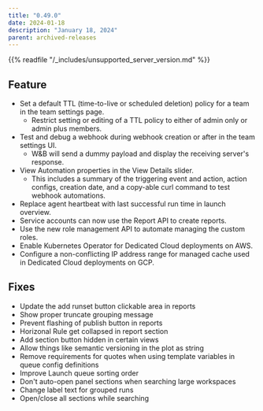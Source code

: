 ```yaml
---
title: "0.49.0"
date: 2024-01-18
description: "January 18, 2024"
parent: archived-releases
---
```


<Warning>
{{% readfile "/_includes/unsupported_server_version.md" %}}
</Warning>

## Feature

* Set a default TTL (time-to-live or scheduled deletion) policy for a team in the team settings page. 
    * Restrict setting or editing of a TTL policy to either of admin only or admin plus members.
* Test and debug a webhook during webhook creation or after in the team settings UI. 
    * W&B will send a dummy payload and display the receiving server's response.
* View Automation properties in the View Details slider. 
    * This includes a summary of the triggering event and action, action configs, creation date, and a copy-able curl command to test webhook automations.
* Replace agent heartbeat with last successful run time in launch overview.
* Service accounts can now use the Report API to create reports.
* Use the new role management API to automate managing the custom roles.
* Enable Kubernetes Operator for Dedicated Cloud deployments on AWS.
* Configure a non-conflicting IP address range for managed cache used in Dedicated Cloud deployments on GCP.

## Fixes

* Update the add runset button clickable area in reports
* Show proper truncate grouping message
* Prevent flashing of publish button in reports
* Horizonal Rule get collapsed in report section
* Add section button hidden in certain views
* Allow things like semantic versioning in the plot as string
* Remove requirements for quotes when using template variables in queue config definitions
* Improve Launch queue sorting order
* Don't auto-open panel sections when searching large workspaces
* Change label text for grouped runs
* Open/close all sections while searching
